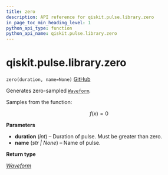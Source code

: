 ```yaml
---
title: zero
description: API reference for qiskit.pulse.library.zero
in_page_toc_min_heading_level: 1
python_api_type: function
python_api_name: qiskit.pulse.library.zero
---
```


<span id="qiskit-pulse-library-zero" />

# qiskit.pulse.library.zero

<span id="qiskit.pulse.library.zero" />

`zero(duration, name=None)` [GitHub](https://github.com/qiskit/qiskit/tree/stable/0.24/qiskit/pulse/library/discrete.py "view source code")

Generates zero-sampled [`Waveform`](qiskit.pulse.library.Waveform "qiskit.pulse.library.Waveform").

Samples from the function:

$$
f(x) = 0
$$

**Parameters**

*   **duration** (*int*) – Duration of pulse. Must be greater than zero.
*   **name** (*str | None*) – Name of pulse.

**Return type**

[*Waveform*](qiskit.pulse.library.Waveform "qiskit.pulse.library.waveform.Waveform")

